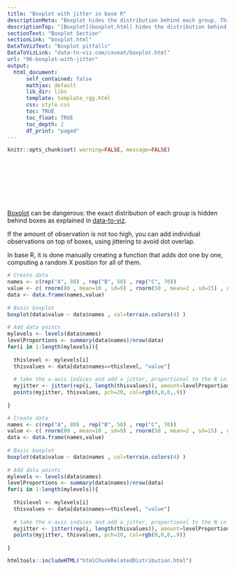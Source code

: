 ```yaml
---
title: "Boxplot with jitter in base R"
descriptionMeta: "Boxplot hides the distribution behind each group. This post show how to tackle this issue in base R, adding individual observation using dots with jittering."
descriptionTop: "[Boxplot](boxplot.html) hides the distribution behind each group. This post show how to tackle this issue in base R, adding individual observation using dots with jittering."
sectionText: "Boxplot Section"
sectionLink: "boxplot.html"
DataToVizText: "Boxplot pitfalls"
DataToVizLink: "data-to-viz.com/caveat/boxplot.html"
url: "96-boxplot-with-jitter"
output:
  html_document:
      self_contained: false    
      mathjax: default
      lib_dir: libs
      template: template_rgg.html
      css: style.css
      toc: TRUE
      toc_float: TRUE
      toc_depth: 2
      df_print: "paged"
---
```



```r
knitr::opts_chunk$set( warning=FALSE, message=FALSE)
```

<div class="container" style="padding-top: 100px">




<div class = "row">

<div class = "col-md-6  col-sm-12 align-self-center">

[Boxplot](boxplot.html) can be dangerous: the exact distribution of each group is hidden behind boxes as explained in [data-to-viz](https://www.data-to-viz.com/caveat/boxplot.html).   

If the amount of observation is not too high, you can add individual observations on top of boxes, using jittering to avoid dot overlap. 

In base R, it is done manually creating a function that adds dot one by one, computing a random X position for all of them.
 
</div>


<div class = "col-md-6  col-sm-12">

```r
# Create data
names <- c(rep("A", 80) , rep("B", 50) , rep("C", 70))
value <- c( rnorm(80 , mean=10 , sd=9) , rnorm(50 , mean=2 , sd=15) , rnorm(70 , mean=30 , sd=10) )
data <- data.frame(names,value)
 
# Basic boxplot
boxplot(data$value ~ data$names , col=terrain.colors(4) )
 
# Add data points
mylevels <- levels(data$names)
levelProportions <- summary(data$names)/nrow(data)
for(i in 1:length(mylevels)){
 
  thislevel <- mylevels[i]
  thisvalues <- data[data$names==thislevel, "value"]
   
  # take the x-axis indices and add a jitter, proportional to the N in each level
  myjitter <- jitter(rep(i, length(thisvalues)), amount=levelProportions[i]/2)
  points(myjitter, thisvalues, pch=20, col=rgb(0,0,0,.9)) 
   
}
```
</div>
</div>



```r
# Create data
names <- c(rep("A", 80) , rep("B", 50) , rep("C", 70))
value <- c( rnorm(80 , mean=10 , sd=9) , rnorm(50 , mean=2 , sd=15) , rnorm(70 , mean=30 , sd=10) )
data <- data.frame(names,value)
 
# Basic boxplot
boxplot(data$value ~ data$names , col=terrain.colors(4) )
 
# Add data points
mylevels <- levels(data$names)
levelProportions <- summary(data$names)/nrow(data)
for(i in 1:length(mylevels)){
 
  thislevel <- mylevels[i]
  thisvalues <- data[data$names==thislevel, "value"]
   
  # take the x-axis indices and add a jitter, proportional to the N in each level
  myjitter <- jitter(rep(i, length(thisvalues)), amount=levelProportions[i]/2)
  points(myjitter, thisvalues, pch=20, col=rgb(0,0,0,.9)) 
   
}
```



<!-- Close container -->
</div>




```r
htmltools::includeHTML("htmlChunkRelatedDistribution.html")
```
